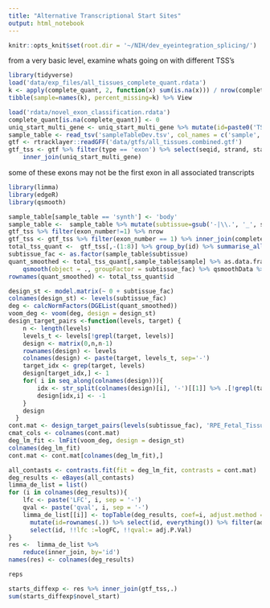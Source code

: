 ```yaml
---
title: "Alternative Transcriptional Start Sites"
output: html_notebook
---
```



```r
knitr::opts_knit$set(root.dir = '~/NIH/dev_eyeintegration_splicing/')
```



from a very basic level, examine whats going on with different TSS's

```r
library(tidyverse)
load('data/exp_files/all_tissues_complete_quant.rdata')
k <- apply(complete_quant, 2, function(x) sum(is.na(x))) / nrow(complete_quant)
tibble(sample=names(k), percent_missing=k) %>% View
```



```r

load('rdata/novel_exon_classification.rdata')
complete_quant[is.na(complete_quant)] <- 0
uniq_start_multi_gene <- uniq_start_multi_gene %>% mutate(id=paste0('TSS_', 1:nrow(.)))
sample_table <- read_tsv('sampleTableDev.tsv', col_names = c('sample','run', 'paired', 'tissue', 'subtissue', 'origin'))
gtf <- rtracklayer::readGFF('data/gtfs/all_tissues.combined.gtf')
gtf_tss <- gtf %>% filter(type == 'exon') %>% select(seqid, strand, start, end, transcript_id, exon_number) %>%
    inner_join(uniq_start_multi_gene)
```
some of these exons may not be the first exon in all associated transcripts

```r
library(limma)
library(edgeR)
library(qsmooth)

sample_table[sample_table == 'synth'] <- 'body'
sample_table <-  sample_table %>% mutate(subtissue=gsub('-|\\.', '_', subtissue), tissue=gsub('-|\\.', '_', tissue) )
gtf_tss %>% filter(exon_number!=1) %>% nrow 
gtf_tss <- gtf_tss %>% filter(exon_number == 1) %>% inner_join(complete_quant)
total_tss_quant <-  gtf_tss[,-(1:8)] %>% group_by(id) %>% summarise_all(sum)
subtissue_fac <- as.factor(sample_table$subtissue)
quant_smoothed <- total_tss_quant[,sample_table$sample] %>% as.data.frame %>% 
    qsmooth(object = ., groupFactor = subtissue_fac) %>% qsmoothData %>% as.data.frame
rownames(quant_smoothed) <- total_tss_quant$id

design_st <- model.matrix(~ 0 + subtissue_fac)
colnames(design_st) <- levels(subtissue_fac)
deg <- calcNormFactors(DGEList(quant_smoothed))
voom_deg <- voom(deg, design = design_st)
design_target_pairs <-function(levels, target) {
    n <- length(levels)
    levels_t <- levels[!grepl(target, levels)]
    design <- matrix(0,n,n-1)
    rownames(design) <- levels
    colnames(design) <- paste(target, levels_t, sep='-')
    target_idx <- grep(target, levels)
    design[target_idx,] <- 1
    for( i in seq_along(colnames(design))){
        idx <- str_split(colnames(design)[i], '-')[[1]] %>% .[!grepl(target, .)]
        design[idx,i] <- -1
    }
    design
  }
cont.mat <- design_target_pairs(levels(subtissue_fac), 'RPE_Fetal_Tissue')
cmat_cols <- colnames(cont.mat)
deg_lm_fit <- lmFit(voom_deg, design = design_st)
colnames(deg_lm_fit)
cont.mat <- cont.mat[colnames(deg_lm_fit),]

all_contasts <- contrasts.fit(fit = deg_lm_fit, contrasts = cont.mat)
deg_results <- eBayes(all_contasts)
limma_de_list = list()
for (i in colnames(deg_results)){
    lfc <- paste('LFC', i, sep = '-')
    qval <- paste('qval', i, sep = '-')
    limma_de_list[[i]] <- topTable(deg_results, coef=i, adjust.method = 'fdr', number=300000) %>% 
      mutate(id=rownames(.)) %>% select(id, everything()) %>% filter(adj.P.Val <.05, logFC > 2) %>% 
      select(id, !!lfc :=logFC, !!qval:= adj.P.Val)
}
res <-  limma_de_list %>% 
    reduce(inner_join, by='id')
names(res) <- colnames(deg_results)

reps
```


```r
starts_diffexp <- res %>% inner_join(gtf_tss,.)
sum(starts_diffexp$novel_start)

```










